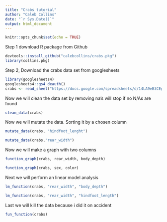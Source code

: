 ```yaml
---
title: "Crabs tutorial"
author: "Caleb Collins"
date: "`r Sys.Date()`"
output: html_document
---
```


```r
knitr::opts_chunk$set(echo = TRUE)
```

Step 1 download R package from Github

```r
devtools::install_github("calebcollins/crabs.pkg")
library(collins.pkg)
```
Step 2, Download the crabs data set from googlesheets

```r
library(googlesheets4)
googlesheets4::gs4_deauth()
crabs <- read_sheet("https://docs.google.com/spreadsheets/d/14LA9eB3CEgEosqUwT7zkhjfiNsGt6zKu9BU9xAx3BUo/edit?usp=sharing")
```
Now we will clean the data set by removing na's will stop if no N/As are found 

```r
clean_data(crabs)
```


Now we will mutate the data. Sorting it by a chosen column
```r
mutate_data(crabs, "hindfoot_lenght")

mutate_data(crabs,"rear_width")
```

Now we will make a graph with two columns 
```r
function_graph(crabs, rear_width, body_depth)
```
```r
function_graph(crabs, sex, color)
```

Next we will perform an linear model analysis

```r
lm_function(crabs, "rear_width", "body_depth")
```

```r
lm_function(crabs, "rear_width", "hindfoot_length")
```

Last we will kill the data because i did it on accident 
```r
fun_function(crabs)
```